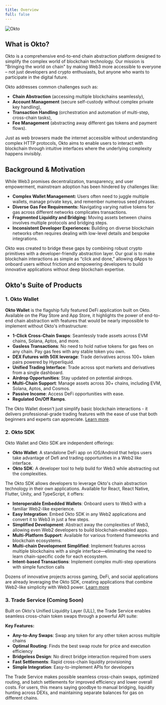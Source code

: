 ```yaml
---
title: Overview
full: false
---
```


![Okto](/images/index-image.png)

## What is Okto?

Okto is a comprehensive end-to-end chain abstraction platform designed to simplify the complex world of blockchain technology. Our mission is "Bringing the world on chain" by making Web3 more accessible to everyone – not just developers and crypto enthusiasts, but anyone who wants to participate in the digital future.

Okto addresses common challenges such as:
- **Chain Abstraction** (accessing multiple blockchains seamlessly),
- **Account Management** (secure self-custody without complex private key handling),
- **Transaction Handling** (orchestration and automation of multi-step, cross-chain tasks),
- **Fee Management** (abstracting away different gas tokens and payment flows).

Just as web browsers made the internet accessible without understanding complex HTTP protocols, Okto aims to enable users to interact with blockchain through intuitive interfaces where the underlying complexity happens invisibly.

## Background & Motivation

While Web3 promises decentralization, transparency, and user empowerment, mainstream adoption has been hindered by challenges like:

- **Complex Wallet Management:** Users often need to juggle multiple wallets, manage private keys, and remember numerous seed phrases.
- **Diverse Gas Fee Requirements:** Navigating varying native tokens for gas across different networks complicates transactions.
- **Fragmented Liquidity and Bridging:** Moving assets between chains involves multiple protocols and bridging steps.
- **Inconsistent Developer Experiences:** Building on diverse blockchain networks often requires dealing with low-level details and bespoke integrations.

Okto was created to bridge these gaps by combining robust crypto primitives with a developer-friendly abstraction layer. Our goal is to make blockchain interactions as simple as “click and done,” allowing dApps to onboard users without friction and empowering developers to build innovative applications without deep blockchain expertise.

## Okto's Suite of Products

### 1. Okto Wallet

**Okto Wallet** is the flagship fully featured DeFi application built on Okto. Available on the Play Store and App Store, it highlights the power of end-to-end chain abstraction with features that would be nearly impossible to implement without Okto's infrastructure:

- **1-Click Cross-Chain Swaps**: Seamlessly trade assets across EVM chains, Solana, Aptos, and more.
- **Gasless Transactions**: No need to hold native tokens for gas fees on any chain. Pay gas fees with any stable token you own.
- **DEX Futures with 50X leverage**: Trade derivatives across 100+ token pairs powered by Hyperliquid.
- **Unified Trading Interface**: Trade across spot markets and derivatives from a single dashboard.
- **Airdrop Opportunities**: Stay updated on potential airdrops.
- **Multi-Chain Support**: Manage assets across 30+ chains, including EVM, Solana, Aptos, and Cosmos.
- **Passive Income**: Access DeFi opportunities with ease.
- **Regulated On/Off Ramps**.

The Okto Wallet doesn't just simplify basic blockchain interactions - it delivers professional-grade trading features with the ease of use that both beginners and experts can appreciate. [Learn more](https://www.okto.tech/).

### 2. Okto SDK

<Callout title="Note">
Okto Wallet and Okto SDK are independent offerings:

- **Okto Wallet**: A standalone DeFi app on iOS/Android that helps users take advantage of Defi and trading opportunities in a Web2 like interface.
- **Okto SDK**: A developer tool to help build for Web3 while abstracting out the complexities.
</Callout>

The Okto SDK allows developers to leverage Okto's chain abstraction technology in their own applications. Available for React, React Native, Flutter, Unity, and TypeScript, it offers:

- **Interoperable Embedded Wallets**: Onboard users to Web3 with a familiar Web2-like experience.
- **Easy Integration**: Embed Okto SDK in any Web2 applications and convert it to Web3 in just a few steps.
- **Simplified Development**: Abstract away the complexities of Web3, allowing even Web2 developers to build blockchain-enabled apps.
- **Multi-Platform Support**: Available for various frontend frameworks and blockchain ecosystems.
- **Multi-chain Development Simplified**: Implement features across multiple blockchains with a single interface—eliminating the need to learn chain-specific code for each ecosystem.
- **Intent-based Transactions**: Implement complex multi-step operations with simple function calls

Dozens of innovative projects across gaming, DeFi, and social applications are already leveraging the Okto SDK, creating applications that combine Web2-like simplicity with Web3 power. [Learn more](/docs/okto-sdk/overview)

### 3. Trade Service (Coming Soon)

Built on Okto's Unified Liquidity Layer (ULL), the Trade Service enables seamless cross-chain token swaps through a powerful API suite:

**Key Features:**

* **Any-to-Any Swaps**: Swap any token for any other token across multiple chains
* **Optimal Routing**: Finds the best swap route for price and execution efficiency
* **Bridgeless Design**: No direct bridge interaction required from users
* **Fast Settlements**: Rapid cross-chain liquidity provisioning
* **Simple Integration**: Easy-to-implement APIs for developers

The Trade Service makes possible seamless cross-chain swaps, optimized routing, and batch settlements for improved efficiency and lower overall costs. For users, this means saying goodbye to manual bridging, liquidity hunting across DEXs, and maintaining separate balances for gas on different chains.